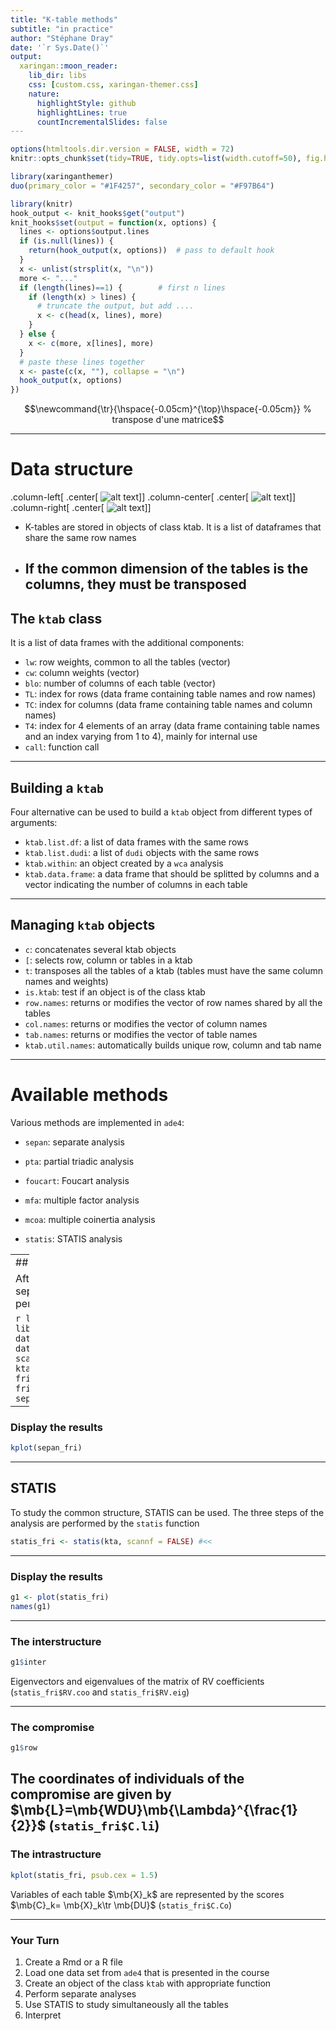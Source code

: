 ```yaml
---
title: "K-table methods"
subtitle: "in practice"  
author: "Stéphane Dray"
date: '`r Sys.Date()`'
output:
  xaringan::moon_reader:
    lib_dir: libs
    css: [custom.css, xaringan-themer.css]
    nature:
      highlightStyle: github
      highlightLines: true
      countIncrementalSlides: false
---
```


```r
options(htmltools.dir.version = FALSE, width = 72)
knitr::opts_chunk$set(tidy=TRUE, tidy.opts=list(width.cutoff=50), fig.height= 4, fig.width=4, dev='svg', fig.align="center", fig.path = "fig/")
```

```r
library(xaringanthemer)
duo(primary_color = "#1F4257", secondary_color = "#F97B64")
```

```r
library(knitr)
hook_output <- knit_hooks$get("output")
knit_hooks$set(output = function(x, options) {
  lines <- options$output.lines
  if (is.null(lines)) {
    return(hook_output(x, options))  # pass to default hook
  }
  x <- unlist(strsplit(x, "\n"))
  more <- "..."
  if (length(lines)==1) {        # first n lines
    if (length(x) > lines) {
      # truncate the output, but add ....
      x <- c(head(x, lines), more)
    }
  } else {
    x <- c(more, x[lines], more)
  }
  # paste these lines together
  x <- paste(c(x, ""), collapse = "\n")
  hook_output(x, options)
})
``` 
$$\newcommand{\tr}{\hspace{-0.05cm}^{\top}\hspace{-0.05cm}} % transpose d'une matrice$$

$$\newcommand{\mb}[1]{\mathbf{#1}}$$

$$\newcommand{\sqnorm}[2]{
 \left \|  #1  \right \|^2_{#2}
}$$

$$\newcommand{\norm}[2]{
 \left \| #1 \right \|_{#2}
}$$


---

# Data structure

.column-left[
.center[
![alt text](img/ktabrow.png)
]
]
.column-center[
.center[
![alt text](img/ktabcol.png)
]
]
.column-right[
.center[
![alt text](img/ktabcube.png)
]
]

* K-tables are stored in objects of class ktab. It is a list of dataframes that share the same row names
* If the common dimension of the tables is the columns, they must be transposed
---

## The `ktab` class

It is a list of data frames with the additional components:

* `lw`: row weights, common to all the tables (vector)
* `cw`: column weights (vector)
* `blo`: number of columns of each table (vector)
* `TL`: index for rows (data frame containing table names and row names)
* `TC`: index for columns (data frame containing table names and column
names)
* `T4`: index for 4 elements of an array (data frame containing table names
and an index varying from 1 to 4), mainly for internal use
* `call`: function call

---

## Building a `ktab`

Four alternative can be used to build a `ktab` object from different types of arguments:

* `ktab.list.df`: a list of data frames with the same rows
* `ktab.list.dudi`: a list of `dudi` objects with the same rows
* `ktab.within`: an object created by a `wca` analysis
* `ktab.data.frame`: a data frame that should be splitted by columns and a vector indicating the number of columns in each table

---

## Managing `ktab` objects

* `c`: concatenates several ktab objects 
* `[`: selects row, column or tables in a ktab
* `t`: transposes all the tables of a ktab (tables must have the same column names and weights)
* `is.ktab`: test if an object is of the class ktab
* `row.names`: returns or modifies the vector of row names shared by all the tables
* `col.names`: returns or modifies the vector of column names
* `tab.names`: returns or modifies the vector of table names
* `ktab.util.names`: automatically builds unique row, column and tab name

---

# Available methods

Various methods are implemented in `ade4`:

* `sepan`: separate analysis

* `pta`: partial triadic analysis

* `foucart`: Foucart analysis

* `mfa`: multiple factor analysis

* `mcoa`: multiple coinertia analysis

* `statis`: STATIS analysis

---
## Separate Analyses

After building the `ktab` object, separate analyses can be performed

```r
library(ade4)
library(adegraphics)
data(friday87)
df <- data.frame(scalewt(friday87$fau, scale = FALSE))
kta <- ktab.data.frame(df, friday87$fau.blo,
    tabnames = friday87$tab.names)
sepan_fri <- sepan(kta) #<<
```

---

### Display the results

```r
kplot(sepan_fri)
```

---

## STATIS

To study the common structure, STATIS can be used. The three steps of the analysis are performed by the `statis` function 

```r
statis_fri <- statis(kta, scannf = FALSE) #<<
```


---

### Display the results

```r
g1 <- plot(statis_fri)
names(g1)
```

---

### The interstructure

```r
g1$inter
```

Eigenvectors and eigenvalues of the matrix of RV coefficients (`statis_fri$RV.coo` and `statis_fri$RV.eig`)

---

### The compromise

```r
g1$row
```
 
The coordinates of individuals of the compromise are given by $\mb{L}=\mb{WDU}\mb{\Lambda}^{\frac{1}{2}}$  (`statis_fri$C.li`)
---

### The intrastructure

```r
kplot(statis_fri, psub.cex = 1.5)
```

Variables of each table $\mb{X}_k$ are represented by the scores $\mb{C}_k= \mb{X}_k\tr \mb{DU}$ (`statis_fri$C.Co`)

---

### Your Turn

1. Create a Rmd or a R file
2. Load one data set from `ade4` that is presented in the course
4. Create an object of the class `ktab` with appropriate function
5. Perform separate analyses
6. Use STATIS to study simultaneously all the tables
7. Interpret
